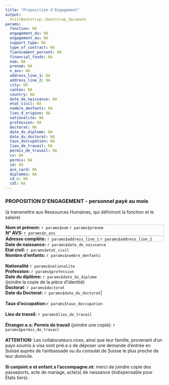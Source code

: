 ```yaml
---
title: "Proposition d'Engagement"
output:
  knitrBootstrap::bootstrap_document
params:
  fonction: NA
  engagement_du: NA
  engagement_au: NA
  support_type: NA
  type_of_contract: NA
  fianncement_percent: NA
  financial_funds: NA
  nom: NA
  prenom: NA
  n_avs: NA
  address_line_1: NA
  address_line_2: NA
  city: NA
  canton: NA
  country: NA
  date_de_naissance: NA
  etat_civil: NA
  nombre_denfants: NA
  lieu_d_origine: NA
  nationalite: NA
  profession: NA
  doctorat: NA
  date_du_diplome: NA
  date_du_doctorat: NA
  taux_doccupation: NA
  lieu_de_travail: NA
  permis_de_travail: NA
  cv: NA
  permis: NA
  id: NA
  avs_card: NA
  diplomes: NA
  cd_c: NA
  cdt: NA
---
```


### PROPOSITION D'ENGAGEMENT - personnel payé au mois
(à transmettre aux Ressources Humaines, qui définiront la fonction et le salaire)

<div class="container" style="border:1px solid #cecece">
  <div class="row">
  <div class="col-sm-9"> **Nom et prénom:** `r params$nom` `r params$prenom`</div>
  <div class="col-sm-3"> **N° AVS:**  `r params$n_avs` </div>
  </div>
</div>
<div class="container" style="border:1px solid #cecece">
  <div class="row">
  <div class="col-sm-12"> **Adresse complète:** `r params$address_line_1` `r params$address_line_2` </div>
  </div>
</div>
<div class="row">
  <div class="col-sm-4">**Date de naissance:** `r params$date_de_naissance`</div>
  <div class="col-sm-4">**Etat civil:**  `r params$etat_civil`</div>
  <div class="col-sm-4">**Nombre d'enfants:** `r params$nombre_denfants`</div>
</div>
<br />
<div class="row">
  <div class="col-sm-4"> **Nationalité** `r params$nationalite`   </div>
  <div class="col-sm-4"> **Profession:**  `r params$profession` </div>
  <div class="col-sm-4">**Date du diplôme:**  `r params$date_du_diplome`</div>
</div>
<div class="row">
  <div class="col-sm-4">(joindre la copie de la pièce d’identité)</div>
  <div class="col-sm-4">**Doctorat**: `r params$doctorat`</div>
  <div class="col-sm-4">**Date du Doctorat:**  `r params$date_du_doctorat`|</div>
</div>
<br />
<div class="row">
  <div class="col-sm-12">**Taux d'occupation:**`r params$taux_doccupation` </div>
</div>
<br />
<div class="row">
  <div class="col-sm-12">**Lieu de travail:** `r params$lieu_de_travail` </div>
</div>
<br />
<div class="row">
  <div class="col-sm-12">**Étranger.e.s: Permis de travail** (joindre une copie):  `r params$permis_de_travail` </div>
</div>
<br />
<div class="row">
  <div class="col-sm-12">**ATTENTION:** Les collaborateurs.rices, ainsi que leur famille, provenant d'un pays soumis à visa sont prié.e.s de déposer une demande d'entrée en Suisse auprès de l'ambassade ou du consulat de Suisse le plus proche de leur domicile.</div>
</div>
<br />
<div class="row">
  <div class="col-sm-12">**Si conjoint.e et enfant.s l'accompagne.nt:** merci de joindre copie des passeports, acte de mariage, acte(s) de naissance (indispensable pour Etats tiers).</div>
</div>


